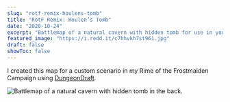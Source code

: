 ```yaml
---
slug: "rotf-remix-houlens-tomb"
title: "RotF Remix: Houlen’s Tomb"
date: "2020-10-24"
excerpt: "Battlemap of a natural cavern with hidden tomb for use in your TTRPGs and 5th edition games."
featured_image: "https://i.redd.it/c7hhvkh7st961.jpg"
draft: false
showToc: false
---
```


I created this map for a custom scenario in my Rime of the Frostmaiden Campaign using <a href="https://dungeondraft.net/" target="_blank" rel="noreferrer noopener">DungeonDraft</a>.

<img src="https://i.redd.it/c7hhvkh7st961.jpg" alt="Battlemap of a natural cavern with hidden tomb in the back." />